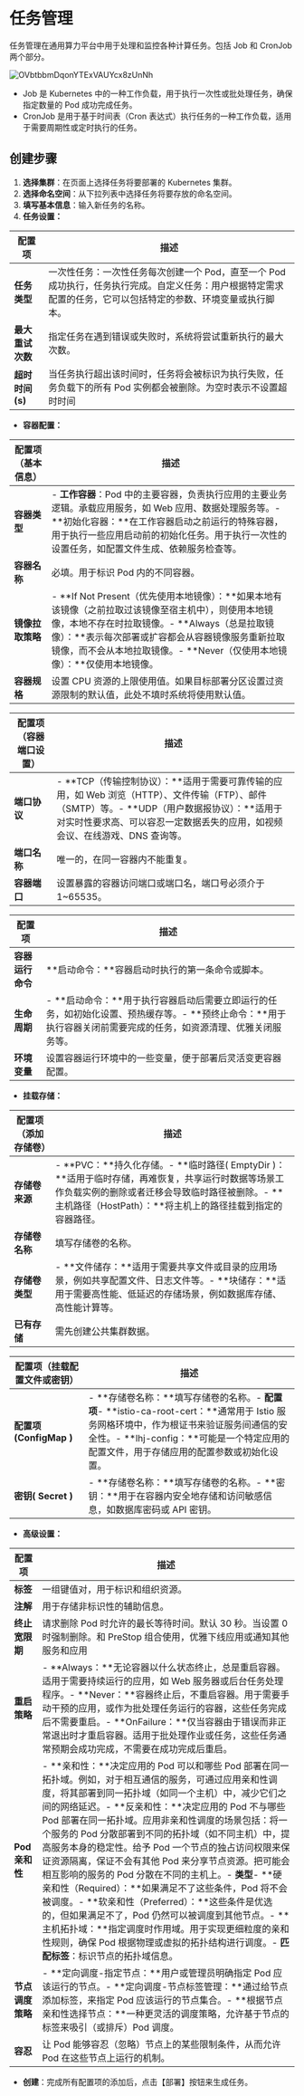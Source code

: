 # 任务管理

任务管理在通用算力平台中用于处理和监控各种计算任务。包括 Job 和 CronJob 两个部分。

![OVbtbbmDqonYTExVAUYcx8zUnNh](/static/OVbtbbmDqonYTExVAUYcx8zUnNh.png)

- Job 是 Kubernetes 中的一种工作负载，用于执行一次性或批处理任务，确保指定数量的 Pod 成功完成任务。
- CronJob 是用于基于时间表（Cron 表达式）执行任务的一种工作负载，适用于需要周期性或定时执行的任务。

## **创建步骤**

1. **选择集群**：在页面上选择任务将要部署的 Kubernetes 集群。
2. **选择命名空间**：从下拉列表中选择任务将要存放的命名空间。
3. **填写基本信息**：输入新任务的名称。
4. **任务设置：**

| **配置项**       | **描述**                                                     |
| ---------------- | ------------------------------------------------------------ |
| **任务类型**     | 一次性任务：一次性任务每次创建一个 Pod，直至一个 Pod 成功执行，任务执行完成。自定义任务：用户根据特定需求配置的任务，它可以包括特定的参数、环境变量或执行脚本。 |
| **最大重试次数** | 指定任务在遇到错误或失败时，系统将尝试重新执行的最大次数。   |
| **超时时间(s)**  | 当任务执行超出该时间时，任务将会被标识为执行失败，任务负载下的所有 Pod 实例都会被删除。为空时表示不设置超时时间 |

- **容器配置：**

| **配置项（基本信息）** | **描述**                                                     |
| ---------------------- | ------------------------------------------------------------ |
| **容器类型**           | - **工作容器**：Pod 中的主要容器，负责执行应用的主要业务逻辑。承载应用服务，如 Web 应用、数据处理服务等。- **初始化容器：**在工作容器启动之前运行的特殊容器，用于执行一些应用启动前的初始化任务。用于执行一次性的设置任务，如配置文件生成、依赖服务检查等。 |
| **容器名称**           | 必填。用于标识 Pod 内的不同容器。                            |
| **镜像拉取策略**       | - **If Not Present（优先使用本地镜像）：**如果本地有该镜像（之前拉取过该镜像至宿主机中），则使用本地镜像，本地不存在时拉取镜像。- **Always（总是拉取镜像）：**表示每次部署或扩容都会从容器镜像服务重新拉取镜像，而不会从本地拉取镜像。- **Never（仅使用本地镜像）：**仅使用本地镜像。 |
| **容器规格**           | 设置 CPU 资源的上限使用值。如果目标部署分区设置过资源限制的默认值，此处不填时系统将使用默认值。 |

| **配置项（容器端口设置）** | **描述**                                                     |
| -------------------------- | ------------------------------------------------------------ |
| **端口协议**               | - **TCP（传输控制协议）：**适用于需要可靠传输的应用，如 Web 浏览（HTTP）、文件传输（FTP）、邮件（SMTP）等。- **UDP（用户数据报协议）：**适用于对实时性要求高、可以容忍一定数据丢失的应用，如视频会议、在线游戏、DNS 查询等。 |
| **端口名称**               | 唯一的，在同一容器内不能重复。                               |
| **容器端口**               | 设置暴露的容器访问端口或端口名，端口号必须介于 1~65535。     |

| **配置项**       | **描述**                                                     |
| ---------------- | ------------------------------------------------------------ |
| **容器运行命令** | **启动命令：**容器启动时执行的第一条命令或脚本。             |
| **生命周期**     | - **启动命令：**用于执行容器启动后需要立即运行的任务，如初始化设置、预热缓存等。- **预终止命令：**用于执行容器关闭前需要完成的任务，如资源清理、优雅关闭服务等。 |
| **环境变量**     | 设置容器运行环境中的一些变量，便于部署后灵活变更容器配置。   |

- **挂载存储：**

| **配置项（添加存储卷）** | **描述**                                                     |
| ------------------------ | ------------------------------------------------------------ |
| **存储卷来源**           | - **PVC：**持久化存储。- **临时路径( EmptyDir )：**适用于临时存储，再难恢复，共享运行时数据等场景工作负载实例的删除或者迁移会导致临时路径被删除。- **主机路径（HostPath）：**将主机上的路径挂载到指定的容器路径。 |
| **存储卷名称**           | 填写存储卷的名称。                                           |
| **存储卷类型**           | - **文件储存：**适用于需要共享文件或目录的应用场景，例如共享配置文件、日志文件等。- **块储存：**适用于需要高性能、低延迟的存储场景，例如数据库存储、高性能计算等。 |
| **已有存储**             | 需先创建公共集群数据。                                       |

| **配置项（挂载配置文件或密钥）** | **描述**                                                     |
| -------------------------------- | ------------------------------------------------------------ |
| **配置项(ConfigMap )**           | - **存储卷名称：**填写存储卷的名称。- **配置项**- **istio-ca-root-cert：**通常用于 Istio 服务网格环境中，作为根证书来验证服务间通信的安全性。- **lhj-config：**可能是一个特定应用的配置文件，用于存储应用的配置参数或初始化设置。 |
| **密钥( Secret )**               | - **存储卷名称：**填写存储卷的名称。- **密钥：**用于在容器内安全地存储和访问敏感信息，如数据库密码或 API 密钥。 |

- **高级设置：**

| **配置项**       | **描述**                                                     |
| ---------------- | ------------------------------------------------------------ |
| **标签**         | 一组键值对，用于标识和组织资源。                             |
| **注解**         | 用于存储非标识性的辅助信息。                                 |
| **终止宽限期**   | 请求删除 Pod 时允许的最长等待时间。默认 30 秒。当设置 0 时强制删除。和 PreStop 组合使用，优雅下线应用或通知其他服务和应用 |
| **重启策略**     | - **Always：**无论容器以什么状态终止，总是重启容器。适用于需要持续运行的应用，如 Web 服务器或后台任务处理程序。- **Never：**容器终止后，不重启容器。用于需要手动干预的应用，或作为批处理任务运行的容器，这些任务完成后不需要重启。- **OnFailure：**仅当容器由于错误而非正常退出时才重启容器。适用于批处理作业或任务，这些任务通常预期会成功完成，不需要在成功完成后重启。 |
| **Pod 亲和性**   | - **亲和性：**决定应用的 Pod 可以和哪些 Pod 部署在同一拓扑域。例如，对于相互通信的服务，可通过应用亲和性调度，将其部署到同一拓扑域（如同一个主机）中，减少它们之间的网络延迟。- **反亲和性：**决定应用的 Pod 不与哪些 Pod 部署在同一拓扑域。应用非亲和性调度的场景包括：将一个服务的 Pod 分散部署到不同的拓扑域（如不同主机）中，提高服务本身的稳定性。给予 Pod 一个节点的独占访问权限来保证资源隔离，保证不会有其他 Pod 来分享节点资源。把可能会相互影响的服务的 Pod 分散在不同的主机上。- **类型**- **硬亲和性（Required）：**如果满足不了这些条件，Pod 将不会被调度。- **软亲和性（Preferred）：**这些条件是优选的，但如果满足不了，Pod 仍然可以被调度到其他节点。- **主机拓扑域：**指定调度时作用域。用于实现更细粒度的亲和性规则，确保 Pod 根据物理或虚拟的拓扑结构进行调度。- **匹配标签**：标识节点的拓扑域信息。 |
| **节点调度策略** | - **定向调度-指定节点：**用户或管理员明确指定 Pod 应该运行的节点。- **定向调度-节点标签管理：**通过给节点添加标签，来指定 Pod 应该运行的节点集合。- **根据节点亲和性选择节点：**一种更灵活的调度策略，允许基于节点的标签来吸引（或排斥）Pod 调度。 |
| **容忍**         | 让 Pod 能够容忍（忽略）节点上的某些限制条件，从而允许 Pod 在这些节点上运行的机制。 |

- **创建**：完成所有配置项的添加后，点击【部署】按钮来生成任务。